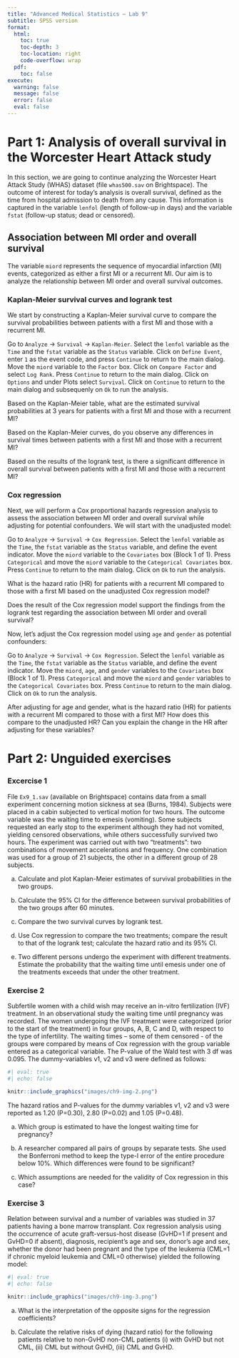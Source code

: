 ```yaml
---
title: "Advanced Medical Statistics – Lab 9"
subtitle: SPSS version
format:
  html:
    toc: true       
    toc-depth: 3    
    toc-location: right
    code-overflow: wrap 
  pdf:
    toc: false
execute:
  warning: false
  message: false
  error: false
  eval: false
---
```


# Part 1: Analysis of overall survival in the Worcester Heart Attack study

In this section, we are going to continue analyzing the Worcester Heart Attack Study (WHAS) dataset (file `whas500.sav` on Brightspace). The outcome of interest for today's analysis is overall survival, defined as the time from hospital admission to death from any cause. This information is captured in the variable `lenfol` (length of follow-up in days) and the variable `fstat` (follow-up status; dead or censored).

## Association between MI order and overall survival

The variable `miord` represents the sequence of myocardial infarction (MI) events, categorized as either a first MI or a recurrent MI. Our aim is to analyze the relationship between MI order and overall survival outcomes.

### Kaplan-Meier survival curves and logrank test

We start by constructing a Kaplan-Meier survival curve to compare the survival probabilities between patients with a first MI and those with a recurrent MI.

Go to `Analyze` -> `Survival` -> `Kaplan-Meier`. Select the `lenfol` variable as the `Time` and the `fstat` variable as the `Status` variable. Click on `Define Event`, enter `1` as the event code, and press `Continue` to return to the main dialog. Move the `miord` variable to the `Factor` box. Click on `Compare Factor` and select `Log Rank`. Press `Continue` to return to the main dialog. Click on `Options` and under Plots select `Survival`. Click on `Continue` to return to the main dialog and subsequenly on `Ok` to run the analysis.

::: {.callout-important icon=false title="Question 1"}
Based on the Kaplan-Meier table, what are the estimated survival probabilities at 3 years for patients with a first MI and those with a recurrent MI?
:::

::: {.callout-important icon=false title="Question 2"}
Based on the Kaplan-Meier curves, do you observe any differences in survival times between patients with a first MI and those with a recurrent MI?  
:::

::: {.callout-important icon=false title="Question 3"}
Based on the results of the logrank test, is there a significant difference in overall survival between patients with a first MI and those with a recurrent MI?
:::

### Cox regression

Next, we will perform a Cox proportional hazards regression analysis to assess the association between MI order and overall survival while adjusting for potential confounders. We will start with the unadjusted model:

Go to `Analyze` -> `Survival` -> `Cox Regression`. Select the `lenfol` variable as the `Time`, the `fstat` variable as the `Status` variable, and define the event indicator. Move the `miord` variable to the `Covariates` box (Block 1 of 1). Press `Categorical` and move the `miord` variable to the `Categorical Covariates` box. Press `Continue` to return to the main dialog. Click on `Ok` to run the analysis.

::: {.callout-important icon=false title="Question 4"}
What is the hazard ratio (HR) for patients with a recurrent MI compared to those with a first MI based on the unadjusted Cox regression model?
:::

::: {.callout-important icon=false title="Question 5"}
Does the result of the Cox regression model support the findings from the logrank test regarding the association between MI order and overall survival?
:::

Now, let's adjust the Cox regression model using `age` and `gender` as potential confounders:

Go to `Analyze` -> `Survival` -> `Cox Regression`. Select the `lenfol` variable as the `Time`, the `fstat` variable as the `Status` variable, and define the event indicator. Move the `miord`, `age`, and `gender` variables to the `Covariates` box (Block 1 of 1). Press `Categorical` and move the `miord` and `gender` variables to the `Categorical Covariates` box. Press `Continue` to return to the main dialog. Click on `Ok` to run the analysis.

::: {.callout-important icon=false title="Question 6"}
After adjusting for age and gender, what is the hazard ratio (HR) for patients with a recurrent MI compared to those with a first MI? How does this compare to the unadjusted HR? Can you explain the change in the HR after adjusting for these variables?
:::

# Part 2: Unguided exercises

### Excercise 1

File `Ex9_1.sav` (available on Brightspace) contains data from a small experiment concerning motion sickness at sea (Burns, 1984). Subjects were placed in a cabin subjected to vertical motion for two hours. The outcome variable was the waiting time to emesis (vomiting). Some subjects requested an early stop to the experiment although they had not vomited, yielding censored observations, while others successfully survived two hours. The experiment was carried out with two "treatments": two combinations of movement accelerations and frequency. One combination was used for a group of 21 subjects, the other in a different group of 28 subjects.

(a) Calculate and plot Kaplan-Meier estimates of survival probabilities in the two groups.

(b) Calculate the 95% CI for the difference between survival probabilities of the two groups after 60 minutes.

(c) Compare the two survival curves by logrank test.

(d) Use Cox regression to compare the two treatments; compare the result to that of the logrank test; calculate the hazard ratio and its 95% CI.

(e) Two different persons undergo the experiment with different treatments. Estimate the probability that the waiting time until emesis under one of the treatments exceeds that under the other treatment.

### Exercise 2

Subfertile women with a child wish may receive an in-vitro fertilization (IVF) treatment. In an observational study the waiting time until pregnancy was recorded. The women undergoing the IVF treatment were categorized (prior to the start of the treatment) in four groups, A, B, C and D, with respect to the type of infertility. The waiting times – some of them censored - of the groups were compared by means of Cox regression with the group variable entered as a categorical variable. The P-value of the Wald test with 3 df was 0.095. The dummy-variables v1, v2 and v3 were defined as follows:

```r
#| eval: true
#| echo: false

knitr::include_graphics("images/ch9-img-2.png")
```

The hazard ratios and P-values for the dummy variables v1, v2 and v3 were reported as 1.20 (P=0.30), 2.80 (P=0.02) and 1.05 (P=0.48).

(a) Which group is estimated to have the longest waiting time for pregnancy?

(b) A researcher compared all pairs of groups by separate tests. She used the Bonferroni method to keep the type-I error of the entire procedure below 10%. Which differences were found to be significant?

(c) Which assumptions are needed for the validity of Cox regression in this case?

### Exercise 3

Relation between survival and a number of variables was studied in 37 patients having a bone marrow transplant. Cox regression analysis using the occurrence of acute graft-versus-host disease (GvHD=1 if present and GvHD=0 if absent), diagnosis, recipient’s age and sex, donor’s age and sex, whether the donor had been pregnant and the type of the leukemia (CML=1 if chronic myeloid leukemia and CML=0 otherwise) yielded the following model:

```r
#| eval: true
#| echo: false

knitr::include_graphics("images/ch9-img-3.png")
```

(a) What is the interpretation of the opposite signs for the regression coefficients?

(b) Calculate the relative risks of dying (hazard ratio) for the following patients relative to non-GvHD non-CML patients (i) with GvHD but not CML, (ii) CML but without GvHD, (iii) CML and GvHD.
